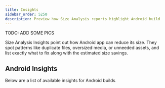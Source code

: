 ```yaml
---
title: Insights
sidebar_order: 5250
description: Preview how Size Analysis reports highlight Android build trends.
---
```


TODO: ADD SOME PICS

Size Analysis Insights point out how Android app can reduce its size. They spot patterns like duplicate files, oversized media, or unneeded assets, and list exactly what to fix along with the estimated size savings.

## Android Insights

Below are a list of available insights for Android builds.

<Include name="size-analysis/android-insights.mdx" />
